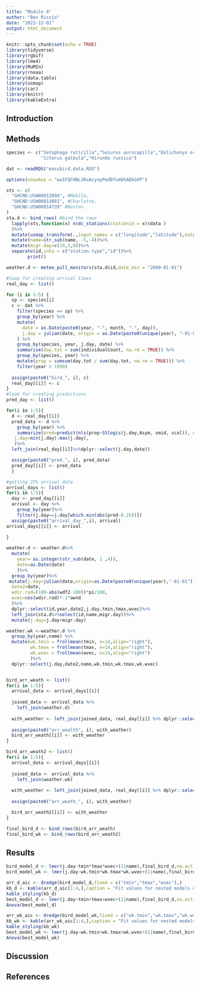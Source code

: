 ```yaml
---
title: "Module 8"
author: "Ben Riccio"
date: "2023-12-01"
output: html_document
---
```


```r
knitr::opts_chunk$set(echo = TRUE)
library(tidyverse)
library(rgbif)
library(lme4)
library(MuMIn)
library(rnoaa)
library(data.table)
library(usmap)
library(car)
library(knitr)
library(kableExtra)
```
## Introduction 

## Methods 

```r
species <- c("Setophaga ruticilla","Seiurus aurocapilla","Dolichonyx oryzivorus",
             "Icterus galbula","Hirundo rustica")

dat <- readRDS("massbird.data.RDS")
```

```r
options(noaakey = "wwIFQCHBLJKxAcyoyPedBfumbhAQkGXP")

sts <- c(
  "GHCND:USW00013894", #Mobile, 
  "GHCND:USW00013881", #Charlotte, 
  "GHCND:USW00014739" #Boston
)
sta.d <- bind_rows( #bind the rows
  lapply(sts,function(x) ncdc_stations(stationid = x)$data ) 
  )%>%
  mutate(usmap_transform(.,input_names = c("longitude","latitude"),output_names = c("longitude.1", "latitude.1")))%>% 
  mutate(name=str_sub(name, -5,-4))%>%
  mutate(migr.day=c(10,5,0))%>% 
  separate(id,into = c("station.type","id"))%>%
        print()

weather.d <- meteo_pull_monitors(sta.d$id,date_min = "2000-01-01")

```

```r
#loop for creating arrival times 
real_day <- list()

for (i in 1:5) {
  sp <- species[i]
  c <- dat %>%
    filter(species == sp) %>%
    group_by(year) %>%
    mutate(
      date = as.Date(paste0(year, "-", month, "-", day)),
      j.day = julian(date, origin = as.Date(paste0(unique(year), "-01-01")))
    ) %>%
    group_by(species, year, j.day, date) %>%
    summarise(day.tot = sum(individualCount, na.rm = TRUE)) %>%
    group_by(species, year) %>%
    mutate(prop = cumsum(day.tot / sum(day.tot, na.rm = TRUE))) %>%
    filter(year > 1999)
  
  assign(paste0("bird_", i), c)
  real_day[[i]] <- c
}
#look for creating predictions 
pred_day <- list()

for(i in 1:5){
  d <- real_day[[i]] 
  pred_data <- d %>%
    group_by(year) %>%
    summarize(pred=predict(nls(prop~SSlogis(j.day,Asym, xmid, scal)), newdata=data.frame(j.day=min(j.day):max(j.day))),
   j.day=min(j.day):max(j.day),
   )%>%
  left_join(real_day[[i]]%>%dplyr::select(j.day,date))

  assign(paste0("pred_", i), pred_data)
  pred_day[[i]] <- pred_data
  }

#getting 25% arrival data
arrival_days <- list()
for(i in 1:5){
  day <- pred_day[[i]]
  arrival <- day %>%
    group_by(year)%>%
    filter(j.day==j.day[which.min(abs(pred-0.25))])
  assign(paste0("arrival_day_",i), arrival)
arrival_days[[i]] <- arrival
  
}

```

```r
weather.d <- weather.d%>%
  mutate(
    year= as.integer(str_sub(date, 1 ,4)),
    date=as.Date(date)
    )%>%
  group_by(year)%>% 
 mutate(j.day=julian(date,origin=as.Date(paste0(unique(year),"-01-01"))),
  date2=date,
  wdir.rad=(180-abs(wdf2-180))*pi/180,
  wvec=cos(wdir.rad)*-1*awnd 
  )%>% 
  dplyr::select(id,year,date2,j.day,tmin,tmax,wvec)%>%
  left_join(sta.d%>%select(id,name,migr.day))%>% 
  mutate(j.day=j.day+migr.day)

weather.wk <-weather.d %>% 
  group_by(year,name) %>% 
  mutate(wk.tmin = frollmean(tmin, n=14,align="right"),
         wk.tmax = frollmean(tmax, n=14,align="right"),
         wk.wvec = frollmean(wvec, n=14,align="right")
         )%>%
  dplyr::select(j.day,date2,name,wk.tmin,wk.tmax,wk.wvec)


bird_arr_weath <- list()
for(i in 1:5){
  arrival_data <- arrival_days[[i]]
  
  joined_data <- arrival_data %>%
    left_join(weather.d)
  
  with_weather <- left_join(joined_data, real_day[[i]] %>% dplyr::select(year, date, j.day))
  
  assign(paste0("arr_wealth", i), with_weather)
  bird_arr_weath[[i]] <- with_weather
}

bird_arr_weath2 <- list()
for(i in 1:5){
  arrival_data <- arrival_days[[i]]
  
  joined_data <- arrival_data %>%
    left_join(weather.wk)
  
  with_weather <- left_join(joined_data, real_day[[i]] %>% dplyr::select(year, date, j.day))
  
  assign(paste0("arr_weath_", i), with_weather)

  bird_arr_weath2[[i]] <- with_weather
}

final_bird_d <- bind_rows(bird_arr_weath)
final_bird_wk <- bind_rows(bird_arr_weath2)

```
## Results 

```r


bird_model_d <- lmer(j.day~tmin*tmax*wvec+(1|name),final_bird_d,na.action = "na.fail")
bird_model_wk <- lmer(j.day~wk.tmin*wk.tmax*wk.wvec+(1|name),final_bird_wk,na.action = "na.fail")

arr_d_aic <- dredge(bird_model_d,fixed = c("tmin","tmax","wvec"),)
kb_d <- kable(arr_d_aic[1:4,],caption = "Fit values for nested models of the most complicated lme model for daily weather")
kable_styling(kb_d)
best_model_d <- lmer(j.day~tmin+tmax+wvec+(1|name),final_bird_d,na.action = "na.fail")
Anova(best_model_d)

arr_wk_aic <- dredge(bird_model_wk,fixed = c("wk.tmin","wk.tmax","wk.wvec"),)
kb_wk <- kable(arr_wk_aic[1:4,],caption = "Fit values for nested models of the most complicated lme model for two-week weather")
kable_styling(kb_wk)
best_model_wk <- lmer(j.day~wk.tmin+wk.tmax+wk.wvec+(1|name),final_bird_wk,na.action = "na.fail")
Anova(best_model_wk)

```
## Discussion 

## References
